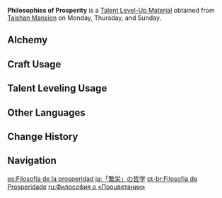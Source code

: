 {{Item Infobox
|id          = 104312
|image       = Item Philosophies of Prosperity.png
|type        = Talent Level-Up Materials
|group2       = Talent Books
|invCategory = Character Development Items
|group       = Prosperity Books
|rarity      = 4
|description = Prosperity is the people's pursuit in the land of Geo. Prosperity is Liyue's past, present, and future. This prosperity is unmatched and unobtainable by any  other nations - it all belongs to Liyue and its inhabitants.
|day1        = Monday
|day2        = Thursday
|day3        = Sunday
|source1     = Taishan Mansion
|source2     = [[Crafting]]
}}
'''Philosophies of Prosperity''' is a [[Talent Level-Up Material]] obtained from [[Taishan Mansion]] on Monday, Thursday, and Sunday.

==Alchemy==
{{Recipe
|type = Crafting
|Guide to Prosperity = 3
|Mora = 550
|sort = Guide to Prosperity,Mora
}}

==Craft Usage==
{{Craft Usage}}

==Talent Leveling Usage==
{{Talent Leveling Usage}}

==Other Languages==
{{Other Languages
|en      = Philosophies of Prosperity
|zhs     = 「繁荣」的哲学
|zhs_rm  = "Fánróng" de Zhéxué
|zht     = 「繁榮」的哲學
|zht_rm  = "Fánróng" de Zhéxué
|zh_tl   = 
|ja      = 「繁栄」の哲学
|ja_rm   = "Han'ei" no Tetsugaku
|ja_tl   = 
|ko      = 「번영」의 철학
|ko_rm   = "Beonyeong"-ui Cheolhak
|ko_tl   = Philosophy of "Prosperity"
|es      = Filosofía de la prosperidad
|es_tl   = Philosophy of Prosperity
|fr      = Philosophie de la Prospérité
|fr_tl   = Philosophy of Prosperity
|ru      = Философия о «Процветании»
|ru_tl   = 
|th      = Philosophies of "Prosperity"
|vi      = {{tt|Triết Học|哲学}} Của "{{tt|Phồn Vinh|繁荣}}"
|vi_tl   = 
|de      = Philosophie des „Wohlstands“
|de_tl   = Philosophy of "Prosperity"
|id      = Philosophies of "Prosperity"
|pt      = Filosofia de Prosperidade
|pt_tl   = Philosophy of Prosperity
}}

==Change History==
{{Change History|1.0}}

==Navigation==
{{Development Item Navbox|type=Character Talent Materials}}

[[es:Filosofía de la prosperidad]]
[[ja:「繁栄」の哲学]]
[[pt-br:Filosofia de Prosperidade]]
[[ru:Философия о «Процветании»]]